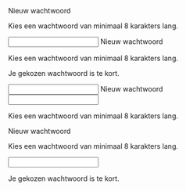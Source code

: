 <!-- @license CC0-1.0 -->


<Guideline appearance="do" title="plaats alle descriptions op een consistente plek, liefst tussen het label en het formulierveld.">
  <Canvas language="html">
    <label for="wachtwoord1">Nieuw wachtwoord</label>
    <p id="description-wachtwoord1">
      Kies een wachtwoord van minimaal 8 karakters lang.
    </p>
    <input
      id="wachtwoord1"
      type="password"
      name="nieuw-wachtwoord"
      aria-describedby="description-wachtwoord1"
    />
  </Canvas>
</Guideline>

<Guideline appearance="do" title="plaats alle descriptions op een consistente plek, liefst tussen het label en het formulierveld.">
  <Canvas language="html">
    <label for="wachtwoord2">Nieuw wachtwoord</label>
    <p id="description-wachtwoord2">
      Kies een wachtwoord van minimaal 8 karakters lang.
    </p>
    <p id="error-wachtwoord2">
      Je gekozen wachtwoord is te kort.
    </p>
    <input
      id="wachtwoord2"
      type="password"
      name="nieuw-wachtwoord"
      aria-describedby="description-wachtwoord2 error-wachtwoord2"
    />

  </Canvas>
</Guideline>


<Guideline appearance="dont" title="description onder het formulierveld plaatsen.">
  <Canvas language="html">
    <label for="wachtwoord3">Nieuw wachtwoord</label>
    <input
      id="wachtwoord3"
      type="password"
      name="nieuw-wachtwoord"
      aria-describedby="description-wachtwoord3"
    />
    <p id="description-wachtwoord3">
      Kies een wachtwoord van minimaal 8 karakters lang.
    </p>
  </Canvas>
</Guideline>

<Guideline appearance="dont" title="description boven het formulierveld en foutmelding eronder plaatsen.">
  <Canvas language="html">
    <label for="wachtwoord4">Nieuw wachtwoord</label>
    <p id="description-wachtwoord4">
      Kies een wachtwoord van minimaal 8 karakters lang.
    </p>
    <input
      id="wachtwoord4"
      type="password"
      name="nieuw-wachtwoord"
      aria-describedby="description-wachtwoord4 error-wachtwoord4"
    />
    <p id="error-wachtwoord4">
      Je gekozen wachtwoord is te kort.
    </p>
  </Canvas>
</Guideline>

